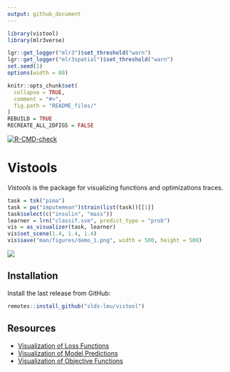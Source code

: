 ```yaml
---
output: github_document
---
```


```r
library(vistool)
library(mlr3verse)

lgr::get_logger("mlr3")$set_threshold("warn")
lgr::get_logger("mlr3spatial")$set_threshold("warn")
set.seed(1)
options(width = 80)

knitr::opts_chunk$set(
  collapse = TRUE,
  comment = "#>",
  fig.path = "README_files/"
)
REBUILD = TRUE
RECREATE_ALL_2DFIGS = FALSE
```

[![R-CMD-check](https://github.com/slds-lmu/vistool/actions/workflows/R-CMD-check.yaml/badge.svg)](https://github.com/slds-lmu/vistool/actions/workflows/R-CMD-check.yaml)

# Vistools

*Vistools* is the package for visualizing functions and optimizations traces.

```r
task = tsk("pima")
task = po("imputemean")$train(list(task))[[1]]
task$select(c("insulin", "mass"))
learner = lrn("classif.svm", predict_type = "prob")
vis = as_visualizer(task, learner)
vis$set_scene(1.4, 1.4, 1.4)
vis$save("man/figures/demo_1.png", width = 500, height = 500)
```

![](man/figures/demo_1.png)

## Installation

Install the last release from GitHub:

```r
remotes::install_github("slds-lmu/vistool")
```

## Resources

* [Visualization of Loss Functions](https://slds-lmu.github.io/vistool/articles/loss_functions.html)
* [Visualization of Model Predictions](https://slds-lmu.github.io/vistool/articles/model.html)
* [Visualization of Objective Functions](https://slds-lmu.github.io/vistool/articles/objective.html)


